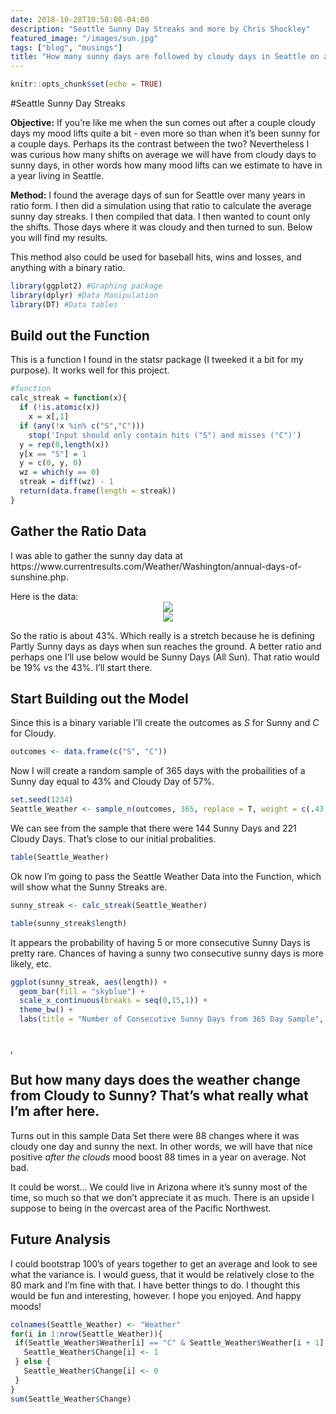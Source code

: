 ```yaml
---
date: 2018-10-28T10:58:08-04:00
description: "Seattle Sunny Day Streaks and more by Chris Shockley"
featured_image: "/images/sun.jpg"
tags: ["blog", "musings"]
title: "How many sunny days are followed by cloudy days in Seattle on any given year?"
---
```


```r
knitr::opts_chunk$set(echo = TRUE)
```

#Seattle Sunny Day Streaks

**Objective:**  If you're like me when the sun comes out after a couple cloudy days my mood lifts quite a bit - even more so than when it's been sunny for a couple days.  Perhaps its the contrast between the two?  Nevertheless I was curious how many shifts on average we will have from cloudy days to sunny days, in other words how many mood lifts can we estimate to have in a year living in Seattle.  

**Method:**  I found the average days of sun for Seattle over many years in ratio form.  I then did a simulation using that ratio to calculate the average sunny day streaks.  I then compiled that data.  I then wanted to count only the shifts.  Those days where it was cloudy and then turned to sun.  Below you will find my results.

This method also could be used for baseball hits, wins and losses, and anything with a binary ratio.

```r
library(ggplot2) #Graphing package
library(dplyr) #Data Manipulation
library(DT) #Data tables
```

## Build out the Function

This is a function I found in the statsr package (I tweeked it a bit for my purpose).  It works well for this project.

```r
#function
calc_streak = function(x){
  if (!is.atomic(x))
    x = x[,1]
  if (any(!x %in% c("S","C")))
    stop('Input should only contain hits ("S") and misses ("C")')
  y = rep(0,length(x))
  y[x == "S"] = 1
  y = c(0, y, 0)
  wz = which(y == 0)
  streak = diff(wz) - 1
  return(data.frame(length = streak))
}
```


## Gather the Ratio Data

I was able to gather the sunny day data at https://www.currentresults.com/Weather/Washington/annual-days-of-sunshine.php.  

Here is the data:  
<center>
![](/images/sunny_days.jpg)
</center>
<center>
![](/images/ratio.jpg)
</center>
So the ratio is about 43%.  Which really is a stretch because he is defining Partly Sunny days as days when sun reaches the ground.  A better ratio and perhaps one I'll use below would be Sunny Days (All Sun).  That ratio would be 19% vs the 43%.  I'll start there.

## Start Building out the Model

Since this is a binary variable I'll create the outcomes as *S* for Sunny and *C* for Cloudy.
```r
outcomes <- data.frame(c("S", "C"))
```


Now I will create a random sample of 365 days with the probailities of a Sunny day equal to 43% and Cloudy Day of 57%.  
```r
set.seed(1234)
Seattle_Weather <- sample_n(outcomes, 365, replace = T, weight = c(.43, .57))

```


We can see from the sample that there were 144 Sunny Days and 221 Cloudy Days. That's close to our initial probalities.

```r

table(Seattle_Weather)
```


Ok now I'm going to pass the Seattle Weather Data into the Function, which will show what the Sunny Streaks are.


```r
sunny_streak <- calc_streak(Seattle_Weather)

table(sunny_streak$length)
```


It appears the probability of having 5 or more consecutive Sunny Days is pretty rare.  Chances of having a sunny two consecutive sunny days is more likely, etc.

```r
ggplot(sunny_streak, aes(length)) + 
  geom_bar(fill = "skyblue") + 
  scale_x_continuous(breaks = seq(0,15,1)) +
  theme_bw() + 
  labs(title = "Number of Consecutive Sunny Days from 365 Day Sample", x = "Consecutive Days of Sun", y = "Number of Days")
```
<br>,


## But how many days does the weather change from Cloudy to Sunny?  That's what really what I'm after here.

Turns out in this sample Data Set there were 88 changes where it was cloudy one day and sunny the next.  In other words, we will have that nice positive *after the clouds* mood boost 88 times in a year on average.  Not bad.  

It could be worst...  We could live in Arizona where it's sunny most of the time, so much so that we don't appreciate it as much.  There is an upside I suppose to being in the overcast area of the Pacific Northwest. 

## Future Analysis

I could bootstrap 100's of years together to get an average and look to see what the variance is.  I would guess, that it would be relatively close to the 80 mark and I'm fine with that.  I have better things to do.  I thought this would be fun and interesting, however.  I hope you enjoyed.  And happy moods!  

```r

colnames(Seattle_Weather) <- "Weather"
for(i in 1:nrow(Seattle_Weather)){
 if(Seattle_Weather$Weather[i] == "C" & Seattle_Weather$Weather[i + 1] == "S"){
   Seattle_Weather$Change[i] <- 1
 } else {
   Seattle_Weather$Change[i] <- 0
 }
}
sum(Seattle_Weather$Change)




```




